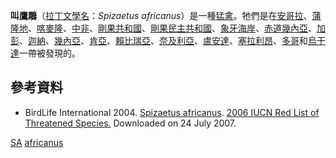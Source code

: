 {{Speciesbox
| name = 叫鷹鵰
| image = Cassin's Hawk-Eagle - Ghana.jpg
| status = LC
| status_system = IUCN
| genus = Aquila
| species = africana
| authority = ([[John_Cassin|Cassin]], 1865)
| synonyms = Spizaetus africanus
}}

'''叫鷹鵰'''（[[拉丁文|拉丁文]][[學名|學名]]：''Spizaetus africanus''）是一種[[猛禽|猛禽]]。牠們是在[[安哥拉|安哥拉]]、[[蒲隆地|蒲隆地]]、[[喀麥隆|喀麥隆]]、[[中非共和国|中非]]、[[剛果共和國|剛果共和國]]、[[剛果民主共和國|剛果民主共和國]]、[[象牙海岸|象牙海岸]]、[[赤道幾內亞|赤道幾內亞]]、[[加彭|加彭]]、[[迦納|迦納]]、[[幾內亞|幾內亞]]、[[肯亞|肯亞]]、[[賴比瑞亞|賴比瑞亞]]、[[奈及利亞|奈及利亞]]、[[盧安達|盧安達]]、[[塞拉利昂|塞拉利昂]]、[[多哥|多哥]]和[[烏干達|烏干達]]一帶被發現的。

== 參考資料 ==
* BirdLife International 2004.  [http://www.iucnredlist.org/search/details.php/49464/all Spizaetus africanus]{{dead link|date=2017年12月 |bot=InternetArchiveBot |fix-attempted=yes }}.   [http://www.iucnredlist.org 2006 IUCN Red List of Threatened Species. ]{{Wayback|url=http://www.iucnredlist.org/ |date=20140627000000 }}  Downloaded on 24 July 2007.
{{Taxonbar|from=Q858931}}

[[Category:IUCN红色名录无危物种|SA]]
[[Category:鷹鵰屬|africanus]]


{{Falconiformes-stub}}